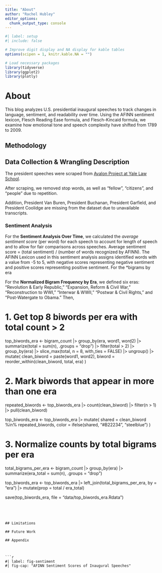 ```yaml
---
title: "About"
author: "Rachel Hubley"
editor_options: 
  chunk_output_type: console
---
```


```r
#| label: setup
#| include: false

# Improve digit display and NA display for kable tables
options(scipen = 1, knitr.kable.NA = "")

# Load necessary packages
library(tidyverse)
library(ggplot2)
library(plotly)

```

# About

This blog analyzes U.S. presidential inaugural speeches to track changes in language, sentiment, and readability over time. Using the AFINN sentiment lexicon, Flesch Reading Ease formula, and Flesch-Kincaid formula, we examine how emotional tone and speech complexity have shifted from 1789 to 2009.

## Methodology

## Data Collection & Wrangling Description
The president speeches were scraped from [Avalon Project at Yale Law School](https://avalon.law.yale.edu/subject_menus/inaug.asp). 

After scraping, we removed stop words, as well as "fellow", "citizens", and "people" due to repetition.

Addition, President Van Buren, President Buchanan, President Garfield, and President Coolidge are missing from the dataset due to unavailable transcripts.

### Sentiment Analysis
For the **Sentiment Analysis Over Time**, we calculated the *average sentiment score* (per word) for each speech to account for length of speech and to allow for fair comparisons across speeches. Average sentiment score = (total sentiment) / (number of words recognized by AFINN). The AFINN Lexicon used in this sentiment analysis assigns identified words with a value from -5 to 5, with negative scores representing negative sentiment and positive scores representing positive sentiment. For the *bigrams by era

For the **Normalized Bigram Frequency by Era**, we defined six eras: "Revolution & Early Republic," "Expansion, Reform & Civil War," "Reconstruction to WWI," "Interwar & WWII," "Postwar & Civil Rights," and "Post-Watergate to Obama." Then,




# 1. Get top 8 biwords per era with total count > 2
top_biwords_era <- bigram_count |> 
  group_by(era, word1, word2) |> 
  summarize(total = sum(n), .groups = "drop") |> 
  filter(total > 2) |> 
  group_by(era) |> 
  slice_max(total, n = 8, with_ties = FALSE) |> 
  ungroup() |> 
  mutate(
    clean_biword = paste(word1, word2),
    biword = reorder_within(clean_biword, total, era)
  )

# 2. Mark biwords that appear in more than one era
repeated_biwords <- top_biwords_era |> 
  count(clean_biword) |> 
  filter(n > 1) |> 
  pull(clean_biword)

top_biwords_era <- top_biwords_era |> 
  mutate(
    shared = clean_biword %in% repeated_biwords,
    color = ifelse(shared, "#B22234", "steelblue")
  )

# 3. Normalize counts by total bigrams per era
total_bigrams_per_era <- bigram_count |> 
  group_by(era) |> 
  summarize(era_total = sum(n), .groups = "drop")

top_biwords_era <- top_biwords_era |> 
  left_join(total_bigrams_per_era, by = "era") |> 
  mutate(prop = total / era_total)

save(top_biwords_era, 
     file = "data/top_biwords_era.Rdata")


```




## Limitations

## Future Work

## Appendix



```r
#| label: fig-sentiment
#| fig-cap: "AFINN Sentiment Scores of Inaugural Speeches"

```


